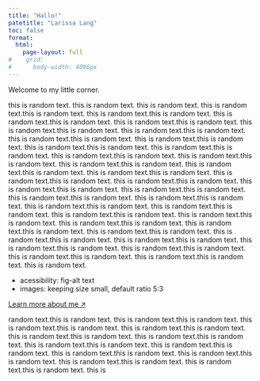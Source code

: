 ```yaml
---
title: "Hallo!"
patetitle: "Larissa Lang"
toc: false
format:
  html: 
    page-layout: full
#    grid: 
#      body-width: 4096px
---
```



::: {.grid}

::: {.g-col-8 .text-large}
Welcome to my little corner. 

this is random text. this is random text. this is random text. this is random text.this is random text. this is random text.this is random text. this is random text.this is random text. this is random text.this is random text. this is random text.this is random text. this is random text.this is random text. this is random text.this is random text. this is random text.this is random text. this is random text.this is random text. this is random text.this is random text. this is random text.this is random text. this is random text.this is random text. this is random text.this is random text. this is random text.this is random text. this is random text.this is random text. this is random text.this is random text. this is random text.this is random text. this is random text.this is random text. this is random text.this is random text. this is random text.this is random text. this is random text.this is random text. this is random text.this is random text. this is random text.this is random text. this is random text.this is random text. this is random text.this is random text. this is random text.this is random text. this is random text.this is random text. this is random text.this is random text. this is random text.this is random text. this is random text.this is random text. this is random text.this is random text. this is random text.this is random text. this is random text.this is random text. this is random text.this is random text. this is random text.

- acessibility: fig-alt text
- images: keeping size small, default ratio 5:3



[Learn more about me &#x2197;](about.qmd)

<!-- [Learn more about me &#x2197;](about.qmd){.btn .btn-outline-primary .btn-lg .btn role="button"}
-->

:::

:::{.g-col-4}
random text.this is random text. this is random text.this is random text. this is random text.this is random text. this is random text.this is random text. this is random text.this is random text. this is random text.this is random text. this is random text.this is random text. this is random text.this is random text. this is random text.this is random text. this is random text.this is random text. this is random text.this is random text. this is random text.this is random text. this is 

:::

:::